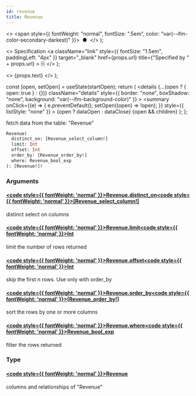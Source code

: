 ```yaml
---
id: revenue
title: Revenue
---
```


<head>
  <meta content="noindex" name="robots" />
  <meta charset="utf-8" />
</head>

  <>
    <span style={{ fontWeight: "normal", fontSize: ".5em", color: "var(--ifm-color-secondary-darkest)" }}>
      &nbsp;●&nbsp;
    </span>
  </>
);

  <>
    Specification
    <a
      className="link"
      style={{ fontSize: "1.5em", paddingLeft: "4px" }}
      target="_blank"
      href={props.url}
      title={"Specified by " + props.url}
    >
      ⎘
    </a>
  </>
);

  <>
    <span className={props.class}>{props.text}</span>
  </>
);


  const [open, setOpen] = useState(startOpen);
  return (
    <details
      {...(open ? { open: true } : {})}
      className="details"
      style={{ border: "none", boxShadow: "none", background: "var(--ifm-background-color)" }}
    >
      <summary
        onClick={(e) => {
          e.preventDefault();
          setOpen((open) => !open);
        }}
        style={{ listStyle: "none" }}
      >
        {open ? dataOpen : dataClose}
      </summary>
      {open && children}
    </details>
  );
};

fetch data from the table: "Revenue"

```graphql
Revenue(
  distinct_on: [Revenue_select_column!]
  limit: Int
  offset: Int
  order_by: [Revenue_order_by!]
  where: Revenue_bool_exp
): [Revenue!]!
```

### Arguments

#### [<code style={{ fontWeight: 'normal' }}>Revenue.<b>distinct_on</b></code>](#)<Bullet />[<code style={{ fontWeight: 'normal' }}><b>[Revenue_select_column!]</b></code>](/docs/api/airdrops/graphql/envio/enums/revenue-select-column.mdx) <Badge class="badge badge--secondary " text="list"/> <Badge class="badge badge--secondary " text="enum"/>

distinct select on columns

#### [<code style={{ fontWeight: 'normal' }}>Revenue.<b>limit</b></code>](#)<Bullet />[<code style={{ fontWeight: 'normal' }}><b>Int</b></code>](/docs/api/airdrops/graphql/envio/scalars/int.mdx) <Badge class="badge badge--secondary " text="scalar"/>

limit the number of rows returned

#### [<code style={{ fontWeight: 'normal' }}>Revenue.<b>offset</b></code>](#)<Bullet />[<code style={{ fontWeight: 'normal' }}><b>Int</b></code>](/docs/api/airdrops/graphql/envio/scalars/int.mdx) <Badge class="badge badge--secondary " text="scalar"/>

skip the first n rows. Use only with order_by

#### [<code style={{ fontWeight: 'normal' }}>Revenue.<b>order_by</b></code>](#)<Bullet />[<code style={{ fontWeight: 'normal' }}><b>[Revenue_order_by!]</b></code>](/docs/api/airdrops/graphql/envio/inputs/revenue-order-by.mdx) <Badge class="badge badge--secondary " text="list"/> <Badge class="badge badge--secondary " text="input"/>

sort the rows by one or more columns

#### [<code style={{ fontWeight: 'normal' }}>Revenue.<b>where</b></code>](#)<Bullet />[<code style={{ fontWeight: 'normal' }}><b>Revenue_bool_exp</b></code>](/docs/api/airdrops/graphql/envio/inputs/revenue-bool-exp.mdx) <Badge class="badge badge--secondary " text="input"/>

filter the rows returned

### Type

#### [<code style={{ fontWeight: 'normal' }}><b>Revenue</b></code>](/docs/api/airdrops/graphql/envio/objects/revenue.mdx) <Badge class="badge badge--secondary " text="object"/>

columns and relationships of "Revenue"
